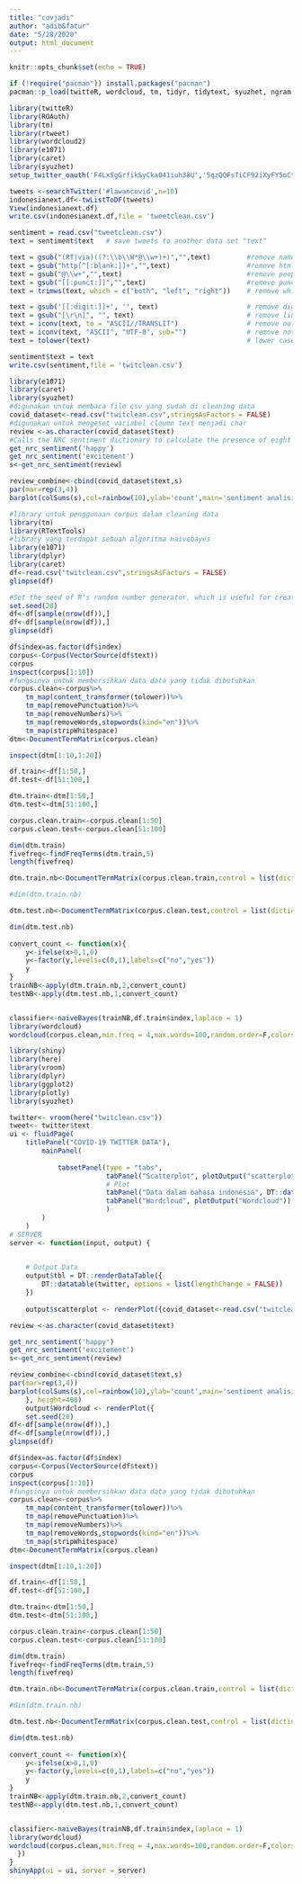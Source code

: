```yaml
---
title: "covjadi"
author: "adib&fatur"
date: "5/28/2020"
output: html_document
---
```


```r
knitr::opts_chunk$set(echo = TRUE)
```

```r
if (!require("pacman")) install.packages("pacman")
pacman::p_load(twitteR, wordcloud, tm, tidyr, tidytext, syuzhet, ngram, NLP, RColorBrewer, RTextTools, e1071, caret, knitr)
```

```r
library(twitteR)
library(ROAuth)
library(tm)
library(rtweet)
library(wordcloud2)
library(e1071)
library(caret)
library(syuzhet)
setup_twitter_oauth('F4LxSgGrfikSyCka041iuh38U','5qzQQFsTiCF92iXyFY5oCtpW8GX0rFDStWwYk5v4iMaLA5z0zK','1919983909-iOT9t0hMoJkZRLLFIglSJyL1PQzhETAjV2NsDtv','TeHAWOq9I7BuzgeWtheIM2y5smQuFlTwLwDHyPbqD7ZhG')
```

```r
tweets <-searchTwitter('#lawancovid',n=10)
indonesianext.df<-twListToDF(tweets)
View(indonesianext.df)
write.csv(indonesianext.df,file = 'tweetclean.csv')
```

```r
sentiment = read.csv("tweetclean.csv")
text = sentiment$text   # save tweets to another data set "text"

text = gsub("(RT|via)((?:\\b\\W*@\\w+)+)","",text)         #remove names
text = gsub("http[^[:blank:]]+","",text)                   #remove html links
text = gsub("@\\w+","",text)                               #remove people names
text = gsub("[[:punct:]]","",text)                         #remove punctuations
text = trimws(text, which = c("both", "left", "right"))    # remove whitespace

text = gsub('[[:digit:]]+', '', text)                      # remove digits
text = gsub("[\r\n]", "", text)                            # remove line breaks
text = iconv(text, to = "ASCII//TRANSLIT")                 # remove not readable standard text
text = iconv(text, "ASCII", "UTF-8", sub="")               # remove not readable standard text
text = tolower(text)                                       # lower case

sentiment$text = text
write.csv(sentiment,file = 'twitclean.csv')
```




```r
library(e1071)
library(caret)
library(syuzhet)
#digunakan untuk membaca file csv yang sudah di cleaning data 
covid_dataset<-read.csv("twitclean.csv",stringsAsFactors = FALSE)
#digunakan untuk mengeset variabel cloumn text menjadi char
review <-as.character(covid_dataset$text)
#Calls the NRC sentiment dictionary to calculate the presence of eight different emotions and their corresponding valence in a text file.
get_nrc_sentiment('happy')
get_nrc_sentiment('excitement')
s<-get_nrc_sentiment(review)

review_combine<-cbind(covid_dataset$text,s)
par(mar=rep(3,4))
barplot(colSums(s),col=rainbow(10),ylab='count',main='sentiment analisis')
```
```r
#library untuk penggunaan corpus dalam cleaning data
library(tm)
library(RTextTools)
#library yang terdapat sebuah algoritma naivebayes
library(e1071)
library(dplyr)
library(caret)
df<-read.csv("twitclean.csv",stringsAsFactors = FALSE)
glimpse(df)

#Set the seed of R‘s random number generator, which is useful for creating simulations or random objects that can be reproduced.
set.seed(20)
df<-df[sample(nrow(df)),]
df<-df[sample(nrow(df)),]
glimpse(df)

df$index=as.factor(df$index)
corpus<-Corpus(VectorSource(df$text))
corpus
inspect(corpus[1:10])
#fungsinya untuk membersihkan data data yang tidak dibutuhkan 
corpus.clean<-corpus%>%
    tm_map(content_transformer(tolower))%>%
    tm_map(removePunctuation)%>%
    tm_map(removeNumbers)%>%
    tm_map(removeWords,stopwords(kind="en"))%>%
    tm_map(stripWhitespace)
dtm<-DocumentTermMatrix(corpus.clean)

inspect(dtm[1:10,1:20])

df.train<-df[1:50,]
df.test<-df[51:100,]

dtm.train<-dtm[1:50,]
dtm.test<-dtm[51:100,]

corpus.clean.train<-corpus.clean[1:50]
corpus.clean.test<-corpus.clean[51:100]

dim(dtm.train)
fivefreq<-findFreqTerms(dtm.train,5)
length(fivefreq)

dtm.train.nb<-DocumentTermMatrix(corpus.clean.train,control = list(dictionary=fivefreq))

#dim(dtm.train.nb)

dtm.test.nb<-DocumentTermMatrix(corpus.clean.test,control = list(dictionary=fivefreq))

dim(dtm.test.nb)
 
convert_count <- function(x){
    y<-ifelse(x>0,1,0)
    y<-factor(y,levels=c(0,1),labels=c("no","yes"))
    y
}
trainNB<-apply(dtm.train.nb,2,convert_count)
testNB<-apply(dtm.test.nb,1,convert_count)


classifier<-naiveBayes(trainNB,df.train$index,laplace = 1)
library(wordcloud)
wordcloud(corpus.clean,min.freq = 4,max.words=100,random.order=F,colors=brewer.pal(8,"Dark2"))

```

```r
library(shiny)
library(here)
library(vroom)
library(dplyr)
library(ggplot2)
library(plotly)
library(syuzhet)

twitter<- vroom(here("twitclean.csv"))
tweet<- twitter$text
ui <- fluidPage(
    titlePanel("COVID-19 TWITTER DATA"),
        mainPanel(
            
            tabsetPanel(type = "tabs",
                        tabPanel("Scatterplot", plotOutput("scatterplot")), 
                        # Plot
                        tabPanel("Data dalam bahasa indonesia", DT::dataTableOutput('tbl')), # Output Data Dalam Tabel
                        tabPanel("Wordcloud", plotOutput("Wordcloud"))
                        )
        )
    )
# SERVER
server <- function(input, output) {
    

    # Output Data
    output$tbl = DT::renderDataTable({
        DT::datatable(twitter, options = list(lengthChange = FALSE))
    })
    
    output$scatterplot <- renderPlot({covid_dataset<-read.csv("twitclean.csv",stringsAsFactors = FALSE)

review <-as.character(covid_dataset$text)

get_nrc_sentiment('happy')
get_nrc_sentiment('excitement')
s<-get_nrc_sentiment(review)

review_combine<-cbind(covid_dataset$text,s)
par(mar=rep(3,4))
barplot(colSums(s),col=rainbow(10),ylab='count',main='sentiment analisis')
    }, height=400)
    output$Wordcloud <- renderPlot({
    set.seed(20)
df<-df[sample(nrow(df)),]
df<-df[sample(nrow(df)),]
glimpse(df)

df$index=as.factor(df$index)
corpus<-Corpus(VectorSource(df$text))
corpus
inspect(corpus[1:10])
#fungsinya untuk membersihkan data data yang tidak dibutuhkan 
corpus.clean<-corpus%>%
    tm_map(content_transformer(tolower))%>%
    tm_map(removePunctuation)%>%
    tm_map(removeNumbers)%>%
    tm_map(removeWords,stopwords(kind="en"))%>%
    tm_map(stripWhitespace)
dtm<-DocumentTermMatrix(corpus.clean)

inspect(dtm[1:10,1:20])

df.train<-df[1:50,]
df.test<-df[51:100,]

dtm.train<-dtm[1:50,]
dtm.test<-dtm[51:100,]

corpus.clean.train<-corpus.clean[1:50]
corpus.clean.test<-corpus.clean[51:100]

dim(dtm.train)
fivefreq<-findFreqTerms(dtm.train,5)
length(fivefreq)

dtm.train.nb<-DocumentTermMatrix(corpus.clean.train,control = list(dictionary=fivefreq))

#dim(dtm.train.nb)

dtm.test.nb<-DocumentTermMatrix(corpus.clean.test,control = list(dictionary=fivefreq))

dim(dtm.test.nb)
 
convert_count <- function(x){
    y<-ifelse(x>0,1,0)
    y<-factor(y,levels=c(0,1),labels=c("no","yes"))
    y
}
trainNB<-apply(dtm.train.nb,2,convert_count)
testNB<-apply(dtm.test.nb,1,convert_count)


classifier<-naiveBayes(trainNB,df.train$index,laplace = 1)
library(wordcloud)
wordcloud(corpus.clean,min.freq = 4,max.words=100,random.order=F,colors=brewer.pal(8,"Dark2"))
  })
}
shinyApp(ui = ui, server = server)
```

